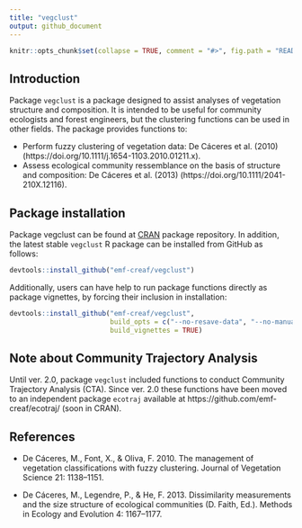 ```yaml
---
title: "vegclust"
output: github_document
---
```


```r

knitr::opts_chunk$set(collapse = TRUE, comment = "#>", fig.path = "README-")
```

## Introduction

Package `vegclust` is a package designed to assist analyses of vegetation structure and composition. It is intended to be useful for community ecologists and forest engineers, but the clustering functions can be used in other fields. The package provides functions to:

* Perform fuzzy clustering of vegetation data: De Cáceres et al. (2010) (https://doi.org/10.1111/j.1654-1103.2010.01211.x).
* Assess ecological community ressemblance on the basis of structure and composition: De Cáceres et al. (2013) (https://doi.org/10.1111/2041-210X.12116).

## Package installation

Package vegclust can be found at [CRAN](https://cran.r-project.org/) package repository. In addition, the latest stable `vegclust` R package can be installed from GitHub as follows:

```r
devtools::install_github("emf-creaf/vegclust")
```

Additionally, users can have help to run package functions directly as package vignettes, by forcing their inclusion in installation: 
```r
devtools::install_github("emf-creaf/vegclust", 
                         build_opts = c("--no-resave-data", "--no-manual"),
                         build_vignettes = TRUE)
```

## Note about Community Trajectory Analysis

Until ver. 2.0, package `vegclust` included functions to conduct Community Trajectory Analysis (CTA). Since ver. 2.0 these functions have been moved to an independent package `ecotraj` available at https://github.com/emf-creaf/ecotraj/ (soon in CRAN).

## References

+ De Cáceres, M., Font, X., & Oliva, F. 2010. The management of vegetation classifications with fuzzy clustering. Journal of Vegetation Science 21: 1138–1151.

+ De Cáceres, M., Legendre, P., & He, F. 2013. Dissimilarity measurements and the size structure of ecological communities (D. Faith, Ed.). Methods in Ecology and Evolution 4: 1167–1177.

